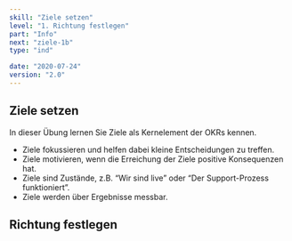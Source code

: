 ```yaml
---
skill: "Ziele setzen"
level: "1. Richtung festlegen"
part: "Info"
next: "ziele-1b"
type: "ind"

date: "2020-07-24"
version: "2.0"
---
```



<Row className="tutsegment"> 
<Col>

## Ziele setzen

In dieser Übung lernen Sie Ziele als Kernelement der OKRs kennen.
* Ziele fokussieren und helfen dabei kleine Entscheidungen zu treffen.
* Ziele motivieren, wenn die Erreichung der Ziele positive Konsequenzen hat.
* Ziele sind Zustände, z.B. “Wir sind live” oder “Der Support-Prozess funktioniert”.
* Ziele werden über Ergebnisse messbar.

</Col>
</Row>


<Row className="tutsegment"> 
<Col>

## Richtung festlegen




</Col>
</Row>